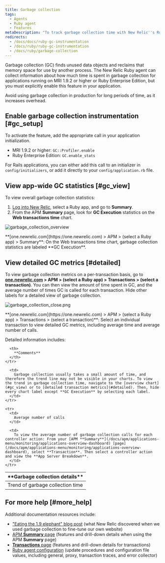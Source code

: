 ```yaml
---
title: Garbage collection
tags:
  - Agents
  - Ruby agent
  - Features
metaDescription: "To track garbage collection time with New Relic''s Ruby agent, use GC::Profiler.enable (MRI 1.9.2 or higher) or GC.enable_stats (REE)."
redirects:
  - /docs/docs/ruby-gc-instrumentation
  - /docs/ruby/ruby-gc-instrumentation
  - /docs/ruby/garbage-collection
---
```


Garbage collection (GC) finds unused data objects and reclaims that memory space for use by another process. The New Relic Ruby agent can collect information about how much time is spent in garbage collection for applications running on MRI 1.9.2 or higher or Ruby Enterprise Edition, but you must explicitly enable this feature in your application.

<Callout variant="important">
  Avoid using garbage collection in production for long periods of time, as it increases overhead.
</Callout>

## Enable garbage collection instrumentation [#gc_setup]

To activate the feature, add the appropriate call in your application initialization.

* MRI 1.9.2 or higher: `GC::Profiler.enable`
* Ruby Enterprise Edition: `GC.enable_stats`

For Rails applications, you can either add this call to an initializer in `config/initializers`, or add it directly to your `config/application.rb` file.

## View app-wide GC statistics [#gc_view]

To view overall garbage collection statistics:

1. [Log into New Relic](https://one.newrelic.com/), select a Ruby app, and go to **Summary**.
2. From the APM **Summary** page, look for **GC Execution** statistics on the **Web transactions time** chart.

![garbage_collection_overview](./images/garbage_collection_overview.png "garbage_collection_overview")

<figcaption>
  **[one.newrelic.com](https://one.newrelic.com) > APM > (select a Ruby app) > Summary**: On the Web transactions time chart, garbage collection statistics are labeled **GC Execution**.
</figcaption>

## View detailed GC metrics [#detailed]

To view garbage collection metrics on a per-transaction basis, go to **[one.newrelic.com](https://one.newrelic.com) > APM > (select a Ruby app) > Transactions > (select a transaction)**. You can then view the amount of time spent in GC, and the average number of times GC is called for each transaction. Hide other labels for a detailed view of garbage collection.

![garbage_collection_close.png](./images/garbage_collection_close.png "garbage_collection_close.png")

<figcaption>
  **[one.newrelic.com](https://one.newrelic.com) > APM > (select a Ruby app) > Transactions > (select a transaction)**: Select an individual transaction to view detailed GC metrics, including average time and average number of calls.
</figcaption>

Detailed information includes:

<table>
  <thead>
    <tr>
      <th width={200}>
        **Garbage collection details**
      </th>

      <th>
        **Comments**
      </th>
    </tr>
  </thead>

  <tbody>
    <tr>
      <td>
        Trend of garbage collection time
      </td>

      <td>
        Garbage collection usually takes a small amount of time, and therefore the trend line may not be visible in your charts. To view the trend in garbage collection time, navigate to the [overview chart](#gc_view) or to [detailed transaction metrics](#detailed). Then, hide every chart label except **GC Execution** by selecting each label.
      </td>
    </tr>

    <tr>
      <td>
        Average number of calls
      </td>

      <td>
        To view the average number of garbage collection calls for each controller action: From your [APM **Summary**](/docs/apm/applications-menu/monitoring/applications-overview-dashboard) [page](/docs/apm/applications-menu/monitoring/applications-overview-dashboard), select **Transaction**. Then select a controller action and view the **App Server Breakdown**.
      </td>
    </tr>
  </tbody>
</table>

## For more help [#more_help]

Additional documentation resources include:

* ["Eating the 1.9 elephant" blog post](http://blog.newrelic.com/?p=11795) (what New Relic discovered when we used garbage collection to fine-tune our own website)
* [APM **Summary** page](/docs/applications-menu/applications-overview) (features and drill-down details when using the APM **Summary** page)
* [**Transactions** page](/docs/applications-menu/transactions-dashboard) (features and drill-down details for transactions)
* [Ruby agent configuration](/docs/ruby/ruby-agent-configuration) (update procedures and configuration file values, including general, proxy, transaction traces, and error collector)
